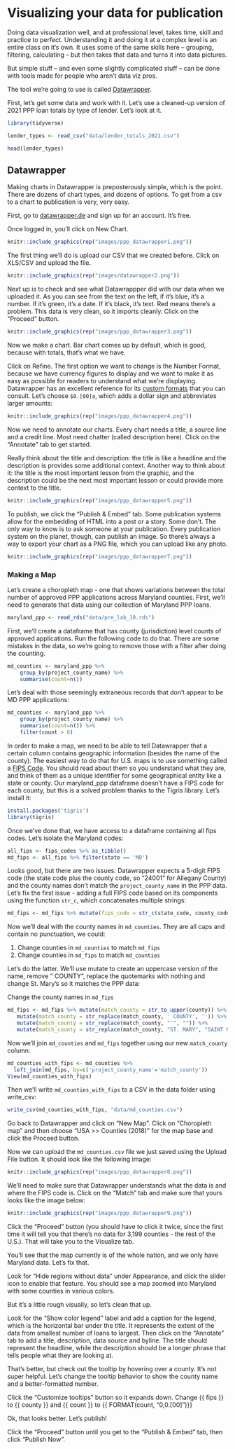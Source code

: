 # Visualizing your data for publication

Doing data visualization well, and at professional level, takes time, skill and practice to perfect. Understanding it and doing it at a complex level is an entire class on it's own. It uses some of the same skills here -- grouping, filtering, calculating -- but then takes that data and turns it into data pictures.

But simple stuff -- and even some slightly complicated stuff -- can be done with tools made for people who aren't data viz pros.

The tool we're going to use is called [Datawrapper](https://www.datawrapper.de/).

First, let's get some data and work with it. Let's use a cleaned-up version of 2021 PPP loan totals by type of lender. Let's look at it.

```r
library(tidyverse)
```

```r
lender_types <- read_csv("data/lender_totals_2021.csv")
```

```r
head(lender_types)
```

## Datawrapper

Making charts in Datawrapper is preposterously simple, which is the point. There are dozens of chart types, and dozens of options. To get from a csv to a chart to publication is very, very easy.

First, go to [datawrapper.de](https://www.datawrapper.de/) and sign up for an account. It's free.

Once logged in, you'll click on New Chart.

```r
knitr::include_graphics(rep("images/ppp_datawrapper1.png"))
```

The first thing we'll do is upload our CSV that we created before. Click on XLS/CSV and upload the file.

```r
knitr::include_graphics(rep("images/datawrapper2.png"))
```

Next up is to check and see what Datawrappper did with our data when we uploaded it. As you can see from the text on the left, if it's blue, it's a number. If it's green, it's a date. If it's black, it's text. Red means there's a problem. This data is very clean, so it imports cleanly. Click on the "Proceed" button.

```r
knitr::include_graphics(rep("images/ppp_datawrapper3.png"))
```
Now we make a chart. Bar chart comes up by default, which is good, because with totals, that's what we have.

Click on Refine. The first option we want to change is the Number Format, because we have currency figures to display and we want to make it as easy as possible for readers to understand what we're displaying. Datawrapper has an excellent reference for its [custom formats](https://academy.datawrapper.de/article/207-custom-number-formats-that-you-can-display-in-datawrapper) that you can consult. Let's choose `$0.[00]a`, which adds a dollar sign and abbreviates larger amounts:

```r
knitr::include_graphics(rep("images/ppp_datawrapper4.png"))
```

Now we need to annotate our charts. Every chart needs a title, a source line and a credit line. Most need chatter (called description here). Click on the "Annotate" tab to get started.

Really think about the title and description: the title is like a headline and the description is provides some additional context. Another way to think about it: the title is the most important lesson from the graphic, and the description could be the next most important lesson or could provide more context to the title.

```r
knitr::include_graphics(rep("images/ppp_datawrapper5.png"))
```

To publish, we click the "Publish & Embed" tab. Some publication systems allow for the embedding of HTML into a post or a story. Some don't. The only way to know is to ask someone at your publication. Every publication system on the planet, though, can publish an image. So there's always a way to export your chart as a PNG file, which you can upload like any photo.

```r
knitr::include_graphics(rep("images/ppp_datawrapper7.png"))
```

### Making a Map

Let's create a choropleth map - one that shows variations between the total number of approved PPP applications across Maryland counties. First, we'll need to generate that data using our collection of Maryland PPP loans.

```r
maryland_ppp <- read_rds("data/pre_lab_10.rds")
```

First, we'll create a dataframe that has county (jurisdiction) level counts of approved applications. Run the following code to do that. There are some mistakes in the data, so we're going to remove those with a filter after doing the counting.

```r
md_counties <- maryland_ppp %>%
    group_by(project_county_name) %>%
    summarise(count=n())
```

Let's deal with those seemingly extraneous records that don't appear to be MD PPP applications:

```r
md_counties <- maryland_ppp %>%
    group_by(project_county_name) %>%
    summarise(count=n()) %>%
    filter(count > 6)
```

In order to make a map, we need to be able to tell Datawrapper that a certain column contains geographic information (besides the name of the county). The easiest way to do that for U.S. maps is to use something called a [FIPS Code](https://www.census.gov/programs-surveys/geography/guidance/geo-identifiers.html). You should read about them so you understand what they are, and think of them as a unique identifier for some geographical entity like a state or county. Our maryland_ppp dataframe doesn't have a FIPS code for each county, but this is a solved problem thanks to the Tigris library. Let's install it:

```r
install.packages('tigris')
library(tigris)
```

Once we've done that, we have access to a dataframe containing all fips codes. Let's isolate the Maryland codes:

```r
all_fips <- fips_codes %>% as_tibble()
md_fips <- all_fips %>% filter(state == 'MD')
```

Looks good, but there are two issues: Datawrapper expects a 5-digit FIPS code (the state code plus the county code, so "24001" for Allegany County) and the county names don't match the `project_county_name` in the PPP data. Let's fix the first issue - adding a full FIPS code based on its components using the function `str_c`, which concatenates multiple strings:

```r
md_fips <- md_fips %>% mutate(fips_code = str_c(state_code, county_code))
```

Now we'll deal with the county names in `md_counties`. They are all caps and contain no punctuation, we could:

1. Change counties in `md_counties` to match `md_fips`
2. Change counties in `md_fips` to match `md_counties`

Let's do the latter. We'll use mutate to create an uppercase version of the name, remove " COUNTY", replace the quotemarks with nothing and change St. Mary's so it matches the PPP data:

Change the county names in `md_fips`

```r
md_fips <- md_fips %>% mutate(match_county = str_to_upper(county)) %>%
   mutate(match_county = str_replace(match_county, ' COUNTY', '')) %>%
   mutate(match_county = str_replace(match_county, "'", "")) %>%
   mutate(match_county = str_replace(match_county, "ST. MARY", "SAINT MARY"))
```

Now we'll join `md_counties` and `md_fips` together using our new `match_county` column:

```r
md_counties_with_fips <- md_counties %>%
  left_join(md_fips, by=c('project_county_name'='match_county'))
View(md_counties_with_fips)
```

Then we'll write `md_counties_with_fips` to a CSV in the data folder using write_csv:

```r
write_csv(md_counties_with_fips, "data/md_counties.csv")
```

Go back to Datawrapper and click on "New Map". Click on "Choropleth map" and then choose "USA >> Counties (2018)" for the map base and click the Proceed button.

Now we can upload the `md_counties.csv` file we just saved using the Upload File button. It should look like the following image:

```r
knitr::include_graphics(rep("images/ppp_datawrapper8.png"))
```

We'll need to make sure that Datawrapper understands what the data is and where the FIPS code is. Click on the "Match" tab and make sure that yours looks like the image below:

```r
knitr::include_graphics(rep("images/ppp_datawrapper9.png"))
```

Click the "Proceed" button (you should have to click it twice, since the first time it will tell you that there's no data for 3,199 counties - the rest of the U.S.). That will take you to the Visualize tab.

You'll see that the map currently is of the whole nation, and we only have Maryland data. Let's fix that.

Look for "Hide regions without data" under Appearance, and click the slider icon to enable that feature. You should see a map zoomed into Maryland with some counties in various colors.

But it's a little rough visually, so let's clean that up.

Look for the "Show color legend" label and add a caption for the legend, which is the horizontal bar under the title. It represents the extent of the data from smallest number of loans to largest. Then click on the "Annotate" tab to add a title, description, data source and byline. The title should represent the headline, while the description should be a longer phrase that tells people what they are looking at.

That's better, but check out the tooltip by hovering over a county. It's not super helpful. Let's change the tooltip behavior to show the county name and a better-formatted number.

Click the "Customize tooltips" button so it expands down. Change {{ fips }} to {{ county }} and {{ count }} to {{ FORMAT(count, "0,0.[00]")}}

Ok, that looks better. Let's publish!

Click the "Proceed" button until you get to the "Publish & Embed" tab, then click "Publish Now".
